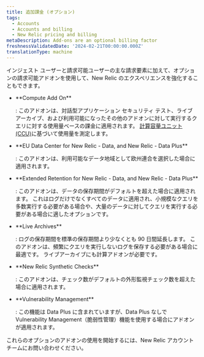 ```yaml
---
title: 追加課金 (オプション)
tags:
  - Accounts
  - Accounts and billing
  - New Relic pricing and billing
metaDescription: Add-ons are an optional billing factor
freshnessValidatedDate: '2024-02-21T00:00:00.000Z'
translationType: machine
---
```


インジェスト ユーザーと請求可能ユーザーの主な請求要素に加えて、オプションの請求可能アドオンを使用して、New Relic のエクスペリエンスを強化することもできます。

* <DNT>
    **Compute Add On**
  </DNT>

  : このアドオンは、対話型アプリケーション セキュリティ テスト、ライブ アーカイブ、および利用可能になったその他のアドオンに対して実行するクエリに対する使用量ベースの課金に適用されます。 [計算容量ユニット (CCU)](/docs/licenses/license-information/product-definitions/new-relic-one-pricing-definitions#compute-capacity-unit)に基づいて使用量を測定します。

* <DNT>
    **EU Data Center for New Relic - Data, and New Relic - Data Plus**
  </DNT>

  : このアドオンは、利用可能なデータ地域として欧州連合を選択した場合に適用されます。

* <DNT>
    **Extended Retention for New Relic - Data, and New Relic - Data Plus**
  </DNT>

  : このアドオンは、データの保存期間がデフォルトを超えた場合に適用されます。 これはログだけでなくすべてのデータに適用され、小規模なクエリを多数実行する必要がある場合や、大量のデータに対してクエリを実行する必要がある場合に適したオプションです。

* <DNT>
    **Live Archives**
  </DNT>

  : ログの保存期間を標準の保存期間より少なくとも 90 日間延長します。 このアドオンは、頻繁にクエリを実行しないログを保存する必要がある場合に最適です。 ライブアーカイブにも計算アドオンが必要です。

* <DNT>
    **New Relic Synthetic Checks**
  </DNT>

  : このアドオンは、チェック数がデフォルトの外形監視チェック数を超えた場合に適用されます。

* <DNT>
    **Vulnerability Management**
  </DNT>

  : この機能は Data Plus に含まれていますが、Data Plus なしで Vulnerability Management（脆弱性管理）機能を使用する場合にアドオンが適用されます。

これらのオプションのアドオンの使用を開始するには、New Relic アカウント チームにお問い合わせください。
